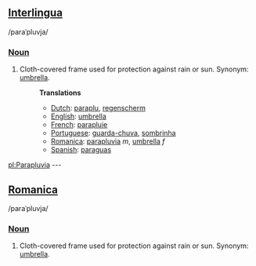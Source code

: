 ==[[Interlingua]]==
/paraˈpluvja/
===[[Noun]]===
#Cloth-covered frame used for protection against rain or sun. Synonym: [[umbrella]].
#:'''Translations'''
#:*[[Dutch]]: [[paraplu]], [[regenscherm]]
#:*[[English]]: [[umbrella]]
#:*[[French]]: [[parapluie]]
#:*[[Portuguese]]: [[guarda-chuva]], [[sombrinha]]
#:*[[Romanica]]: [[parapluvia]] ''m'', [[umbrella]] ''f''
#:*[[Spanish]]: [[paraguas]]

[[pl:Parapluvia]]
---
==[[Romanica]]==
/paraˈpluvja/
===[[Noun]]===
#Cloth-covered frame used for protection against rain or sun. Synonym: [[umbrella]].
